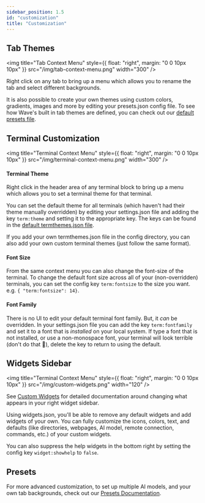 ```yaml
---
sidebar_position: 1.5
id: "customization"
title: "Customization"
---
```


## Tab Themes

<img
  title="Tab Context Menu"
  style={{ float: "right", margin: "0 0 10px 10px" }}
  src="/img/tab-context-menu.png"
  width="300"
/>

Right click on any tab to bring up a menu which allows you to rename the tab and select different backgrounds.

It is also possible to create your own themes using custom colors, gradients, images and more by editing your presets.json config file. To see how Wave's built in tab themes are defined, you can check out our [default presets file](https://github.com/wavetermdev/waveterm/blob/main/pkg/wconfig/defaultconfig/presets.json).

<div style={{ clear: "both" }} />

## Terminal Customization

<img
  title="Terminal Context Menu"
  style={{ float: "right", margin: "0 0 10px 10px" }}
  src="/img/terminal-context-menu.png"
  width="300"
/>

#### Terminal Theme

Right click in the header area of any terminal block to bring up a menu which allows you to set a terminal
theme for that terminal.

You can set the default theme for all terminals (which haven't had their theme manually overridden) by editing your settings.json file and adding the key `term:theme` and setting it to the appropriate key. The keys can be found
in the [default termthemes.json file](https://github.com/wavetermdev/waveterm/blob/main/pkg/wconfig/defaultconfig/termthemes.json).

If you add your own termthemes.json file in the config directory, you can also add your own custom terminal themes (just follow the same format).

<div style={{ clear: "both" }} />

#### Font Size

From the same context menu you can also change the font-size of the terminal. To change the default font size across all of your (non-overridden) terminals, you can set the config key `term:fontsize` to the size you want. e.g. `{ "term:fontsize": 14}`.

#### Font Family

There is no UI to edit your default terminal font family. But, it _can_ be overridden. In your settings.json file you can add the key `term:fontfamily` and set it to a font that is _installed_ on your local system. If type a font that is not installed, or use a non-monospace font, your terminal will look terrible (don't do that 🙂), delete the key to return to using the default.

## Widgets Sidebar

<img
  title="Terminal Context Menu"
  style={{ float: "right", margin: "0 0 10px 10px" }}
  src="/img/custom-widgets.png"
  width="120"
/>

See [Custom Widgets](/customwidgets) for detailed documentation around changing what appears in your right widget sidebar.

Using widgets.json, you'll be able to remove any default widgets and add widgets of your own. You can fully customize the icons, colors, text, and defaults (like directories, webpages, AI model, remote connection, commands, etc.) of your custom widgets.

You can also suppress the help widgets in the bottom right by setting the config key `widget:showhelp` to `false`.

<div style={{ clear: "both" }} />

## Presets

For more advanced customization, to set up multiple AI models, and your own tab backgrounds, check out our [Presets Documentation](./presets).
